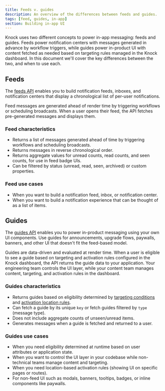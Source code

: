 ```yaml
---
title: Feeds v. guides
description: An overview of the differences between feeds and guides.
tags: [feed, guides, in-app]
section: Building in-app UI
---
```


Knock uses two different concepts to power in-app messaging: feeds and guides. Feeds power notification centers with messages generated in advance by workflow triggers, while guides power in-product UI with content fetched as needed based on targeting rules managed in the Knock dashboard. In this document we'll cover the key differences between the two, and when to use each.

## Feeds

The [feeds API](/api-reference/users/feeds) enables you to build notification feeds, inboxes, and notification centers that display a chronological list of per-user notifications.

Feed messages are generated ahead of render time by triggering workflows or scheduling broadcasts. When a user opens their feed, the API fetches pre-generated messages and displays them.

### Feed characteristics

- Returns a list of messages generated ahead of time by triggering workflows and scheduling broadcasts.
- Returns messages in reverse chronological order.
- Returns aggregate values for unread counts, read counts, and seen counts, for use in feed badge UIs.
- Can be filtered by status (unread, read, seen, archived) or custom properties.

### Feed use cases

- When you want to build a notification feed, inbox, or notification center.
- When you want to build a notification experience that can be thought of as a list of items.

## Guides

The [guides API](/api-reference/users/guides/) enables you to power in-product messaging using your own UI components. Use guides for announcements, upgrade flows, paywalls, banners, and other UI that doesn't fit the feed-based model.

Guides are data-driven and evaluated at render time. When a user is eligible to see a guide based on targeting and activation rules configured in the Knock dashboard, the API returns the guide data to your application. Your engineering team controls the UI layer, while your content team manages content, targeting, and activation rules in the dashboard.

### Guides characteristics

- Returns guides based on eligibility determined by [targeting conditions](/in-app-ui/guides/create-guides#targeting) and [activation location rules](/in-app-ui/guides/create-guides#activation).
- Can fetch a guide by its unique `key` or fetch guides filtered by `type` (message type).
- Does not include aggregate counts of unseen/unread items.
- Generates messages when a guide is fetched and returned to a user.

### Guides use cases

- When you need eligibility determined at runtime based on user attributes or application state.
- When you want to control the UI layer in your codebase while non-technical teams manage content and targeting.
- When you need location-based activation rules (showing UI on specific pages or routes).
- For non-feed UI such as modals, banners, tooltips, badges, or inline components like paywalls.
